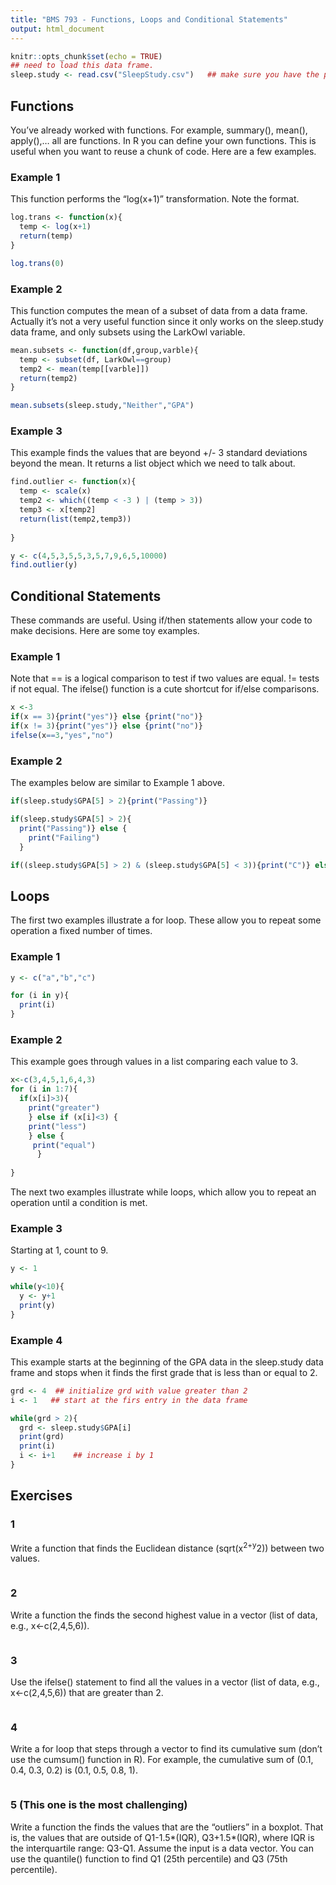 ```yaml
---
title: "BMS 793 - Functions, Loops and Conditional Statements"
output: html_document
---
```


```r
knitr::opts_chunk$set(echo = TRUE)
## need to load this data frame.
sleep.study <- read.csv("SleepStudy.csv")   ## make sure you have the path correct
```

## Functions

You've already worked with functions.  For example, summary(), mean(), apply(),... all are functions.  In R you can define your own functions.  This is useful when you want to reuse a chunk of code.  Here are a few examples.

### Example 1
This function performs the "log(x+1)" transformation.  Note the format. 

```r

log.trans <- function(x){
  temp <- log(x+1)
  return(temp)
}

log.trans(0)
```


### Example 2
This function computes the mean of a subset of data from a data frame.  Actually it's not a very useful function since it only works on the sleep.study data frame, and only subsets using the LarkOwl variable.

```r
mean.subsets <- function(df,group,varble){
  temp <- subset(df, LarkOwl==group)
  temp2 <- mean(temp[[varble]])
  return(temp2)
}

mean.subsets(sleep.study,"Neither","GPA")
```


### Example 3
This example finds the values that are beyond +/- 3 standard deviations beyond the mean.  It returns a list object which we need to talk about.
```r
find.outlier <- function(x){
  temp <- scale(x)
  temp2 <- which((temp < -3 ) | (temp > 3))
  temp3 <- x[temp2]
  return(list(temp2,temp3))
  
}

y <- c(4,5,3,5,5,3,5,7,9,6,5,10000)
find.outlier(y)
```



## Conditional Statements

These commands are useful.  Using if/then statements allow your code to make decisions.  Here are some toy examples.

### Example 1 
Note that == is a logical comparison to test if two values are equal.  != tests if not equal.  The ifelse() function is a cute shortcut for if/else comparisons.
```r
x <-3
if(x == 3){print("yes")} else {print("no")}
if(x != 3){print("yes")} else {print("no")}
ifelse(x==3,"yes","no")
```

### Example 2
The examples below are similar to Example 1 above.  
```r
if(sleep.study$GPA[5] > 2){print("Passing")}

if(sleep.study$GPA[5] > 2){
  print("Passing")} else {
    print("Failing")
  }

if((sleep.study$GPA[5] > 2) & (sleep.study$GPA[5] < 3)){print("C")} else {print("not a C")}
```

## Loops

The first two examples illustrate a for loop.  These allow you to repeat some operation a fixed number of times.

### Example 1
```r
y <- c("a","b","c")

for (i in y){
  print(i)
}
```

### Example 2
This example goes through values in a list comparing each value to 3. 
```r
x<-c(3,4,5,1,6,4,3)
for (i in 1:7){
  if(x[i]>3){
    print("greater")
    } else if (x[i]<3) { 
    print("less")
    } else {
     print("equal")
      }
  
}
```

The next two examples illustrate while loops, which allow you to repeat an operation until a condition is met.  

### Example 3
Starting at 1, count to 9.
```r
y <- 1

while(y<10){
  y <- y+1
  print(y)
}
```

### Example 4
This example starts at the beginning of the GPA data in the sleep.study data frame and stops when it finds the first grade that is less than or equal to 2.
```r
grd <- 4  ## initialize grd with value greater than 2
i <- 1   ## start at the firs entry in the data frame

while(grd > 2){  
  grd <- sleep.study$GPA[i]
  print(grd)
  print(i)
  i <- i+1    ## increase i by 1
}
```


## Exercises

### 1 
Write a function that finds the Euclidean distance (sqrt(x^2+y^2)) between two values.

```r

```


### 2
Write a function the finds the second highest value in a vector (list of data, e.g., x<-c(2,4,5,6)).  

```r

```


### 3
Use the ifelse() statement to find all the values in a vector (list of data, e.g., x<-c(2,4,5,6)) that are greater than 2.

```r

```


### 4
Write a for loop that steps through a vector to find its cumulative sum (don't use the cumsum() function in R).  For example, the cumulative sum of (0.1, 0.4, 0.3, 0.2) is (0.1, 0.5, 0.8, 1).  

```r

```


### 5 (This one is the most challenging)
Write a function the finds the values that are the "outliers" in a boxplot.  That is, the values that are outside of Q1-1.5\*(IQR), Q3+1.5\*(IQR), where IQR is the interquartile range: Q3-Q1.  Assume the input is a data vector.  You can use the quantile() function to find Q1 (25th percentile) and Q3 (75th percentile).

```r

```



